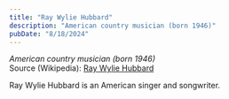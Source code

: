 ```yaml
---
title: "Ray Wylie Hubbard"
description: "American country musician (born 1946)"
pubDate: "8/18/2024"
---
```


*American country musician (born 1946)*  
Source (Wikipedia): [Ray Wylie Hubbard][1]

Ray Wylie Hubbard is an American singer and songwriter.

[1]: https://en.wikipedia.org/wiki/Ray_Wylie_Hubbard
